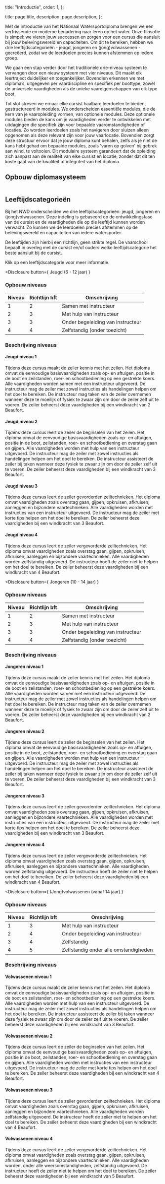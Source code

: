 
  title: "Introductie",
  order: 1,
};

  title: page.title,
  description: page.description,
};

Met de introductie van het Nationaal Watersportdiploma brengen we een
verfrissende en moderne benadering naar leren op het water. Onze filosofie is
simpel: we vieren jouw successen en zorgen voor een cursus die aansluit bij jouw
belevingswereld en capaciteiten. Om dit te bereiken, hebben we drie
leeftijdscategorieën - jeugd, jongeren en (jong)volwassenen - gecreëerd, zodat
we de leerdoelen precies kunnen afstemmen op iedere groep.

We gaan een stap verder door het traditionele drie-niveau systeem te vervangen
door een nieuw systeem met vier niveaus. Dit maakt elk leertraject duidelijker
en toegankelijker. Bovendien erkennen we met diploma’s, uitgegeven per
vaardiscipline en specifiek per boottype, zowel de universele vaardigheden als
de unieke vaareigenschappen van elk type boot.

Tot slot streven we ernaar elke cursist haalbare leerdoelen te bieden,
gestructureerd in modules. We onderscheiden essentiële modules, die de kern van
je vaaropleiding vormen, van optionele modules. Deze optionele modules bieden de
kans om je vaardigheden verder te ontwikkelen met uitdagingen die specifiek zijn
voor bepaalde vaaromstandigheden of locaties. Zo worden leerdoelen zoals het
navigeren door sluizen alleen opgenomen als deze relevant zijn voor jouw
vaarlocatie. Bovendien zorgt deze structuur ervoor dat je jouw diploma kunt
behalen, zelfs als je niet de kans hebt gehad om bepaalde modules, zoals 'varen
op golven' bij gebrek aan wind, te voltooien. Dit modulaire systeem garandeert
dat de opleiding zich aanpast aan de realiteit van elke cursist en locatie,
zonder dat dit ten koste gaat van de kwaliteit of integriteit van het diploma.

## Opbouw diplomasysteem

<Image src={structuurDiplomalijn} alt="" className="rounded-none" />

## Leeftijdscategorieën

Bij het NWD onderscheiden we drie leeftijdscategorieën: jeugd, jongeren en
(jong)volwassenen. Deze indeling is gebaseerd op de ontwikkelingsfase van de
cursist en de vaardigheden die op die leeftijd kunnen worden verwacht. Zo kunnen
we de leerdoelen precies afstemmen op de belevingswereld en capaciteiten van
iedere watersporter.

De leeftijden zijn hierbij een richtlijn, geen strikte regel. De vaarschool
bepaalt in overleg met de cursist en/of ouders welke leeftijdscategorie het
beste aansluit bij de cursist.

Klik op een leeftijdscategorie voor meer informatie.

<Disclosure
  button={
    <span className="font-semibold text-gray-900">Jeugd (6 - 12 jaar)</span>
  }
>

### Opbouw niveaus

<table>
  <thead>
    <tr>
      <th>Niveau</th>
      <th>Richtlijn bft</th>
      <th>Omschrijving</th>
    </tr>
  </thead>
  <tbody>
    <tr>
      <td>1</td>
      <td>2</td>
      <td>Samen met instructeur</td>
    </tr>
    <tr>
      <td>2</td>
      <td>3</td>
      <td>Met hulp van instructeur</td>
    </tr>
    <tr>
      <td>3</td>
      <td>3</td>
      <td>Onder begeleiding van instructeur</td>
    </tr>
    <tr>
      <td>4</td>
      <td>4</td>
      <td>Zelfstandig (onder toezicht)</td>
    </tr>
  </tbody>
</table>

### Beschrijving niveaus

#### Jeugd niveau 1

Tijdens deze cursus maakt de zeiler kennis met het zeilen. Het diploma omvat de
eenvoudige basisvaardigheden zoals op- en aftuigen, positie in de boot en
zeilstanden, roer- en schootbediening op een gestrekte koers. Alle vaardigheden
worden samen met een instructeur uitgevoerd. De instructeur mag de zeiler met
zowel instructies als handelingen helpen om het doel te bereiken. De instructeur
mag taken van de zeiler overnemen wanneer deze te moeilijk of fysiek te zwaar
zijn om door de zeiler zelf uit te voeren. De zeiler beheerst deze vaardigheden
bij een windkracht van 2 Beaufort.

#### Jeugd niveau 2

Tijdens deze cursus leert de zeiler de beginselen van het zeilen. Het diploma
omvat de eenvoudige basisvaardigheden zoals op- en aftuigen, positie in de boot,
zeilstanden, roer- en schootbediening en overstag gaan en gijpen. Alle
vaardigheden worden met hulp van een instructeur uitgevoerd. De instructeur mag
de zeiler met zowel instructies als handelingen helpen om het doel te bereiken.
De instructeur assisteert de zeiler bij taken wanneer deze fysiek te zwaar zijn
om door de zeiler zelf uit te voeren. De zeiler beheerst deze vaardigheden bij
een windkracht van 3 Beaufort.

#### Jeugd niveau 3

Tijdens deze cursus leert de zeiler gevorderden zeiltechnieken. Het diploma
omvat vaardigheden zoals overstag gaan, gijpen, opkruisen, afkruisen, aanleggen
en bijzondere vaartechnieken. Alle vaardigheden worden met instructies van een
instructeur uitgevoerd. De instructeur mag de zeiler met korte tips helpen om
het doel te bereiken. De zeiler beheerst deze vaardigheden bij een windkracht
van 3 Beaufort.

#### Jeugd niveau 4

Tijdens deze cursus leert de zeiler vergevorderde zeiltechnieken. Het diploma
omvat vaardigheden zoals overstag gaan, gijpen, opkruisen, afkruisen, aanleggen
en bijzondere vaartechnieken. Alle vaardigheden worden zelfstandig uitgevoerd.
De instructeur hoeft de zeiler niet te helpen om het doel te bereiken. De zeiler
beheerst deze vaardigheden bij een windkracht van 4 Beaufort.

</Disclosure>

<Disclosure
  button={
    <span className="font-semibold text-gray-900">Jongeren (10 - 14 jaar)</span>
  }
>
  ### Opbouw niveaus

<table>
  <thead>
    <tr>
      <th>Niveau</th>
      <th>Richtlijn bft</th>
      <th>Omschrijving</th>
    </tr>
  </thead>
  <tbody>
    <tr>
      <td>1</td>
      <td>2</td>
      <td>Samen met instructeur</td>
    </tr>
    <tr>
      <td>2</td>
      <td>3</td>
      <td>Met hulp van instructeur</td>
    </tr>
    <tr>
      <td>3</td>
      <td>3</td>
      <td>Onder begeleiding van instructeur</td>
    </tr>
    <tr>
      <td>4</td>
      <td>4</td>
      <td>Zelfstandig (onder toezicht)</td>
    </tr>
  </tbody>
</table>

### Beschrijving niveaus

#### Jongeren niveau 1

Tijdens deze cursus maakt de zeiler kennis met het zeilen. Het diploma omvat de
eenvoudige basisvaardigheden zoals op- en aftuigen, positie in de boot en
zeilstanden, roer- en schootbediening op een gestrekte koers. Alle vaardigheden
worden samen met een instructeur uitgevoerd. De instructeur mag de zeiler met
zowel instructies als handelingen helpen om het doel te bereiken. De instructeur
mag taken van de zeiler overnemen wanneer deze te moeilijk of fysiek te zwaar
zijn om door de zeiler zelf uit te voeren. De zeiler beheerst deze vaardigheden
bij een windkracht van 2 Beaufort.

#### Jongeren niveau 2

Tijdens deze cursus leert de zeiler de beginselen van het zeilen. Het diploma
omvat de eenvoudige basisvaardigheden zoals op- en aftuigen, positie in de boot,
zeilstanden, roer- en schootbediening en overstag gaan en gijpen. Alle
vaardigheden worden met hulp van een instructeur uitgevoerd. De instructeur mag
de zeiler met zowel instructies als handelingen helpen om het doel te bereiken.
De instructeur assisteert de zeiler bij taken wanneer deze fysiek te zwaar zijn
om door de zeiler zelf uit te voeren. De zeiler beheerst deze vaardigheden bij
een windkracht van 3 Beaufort.

#### Jongeren niveau 3

Tijdens deze cursus leert de zeiler gevorderden zeiltechnieken. Het diploma
omvat vaardigheden zoals overstag gaan, gijpen, opkruisen, afkruisen, aanleggen
en bijzondere vaartechnieken. Alle vaardigheden worden met instructies van een
instructeur uitgevoerd. De instructeur mag de zeiler met korte tips helpen om
het doel te bereiken. De zeiler beheerst deze vaardigheden bij een windkracht
van 3 Beaufort.

#### Jongeren niveau 4

Tijdens deze cursus leert de zeiler vergevorderde zeiltechnieken. Het diploma
omvat vaardigheden zoals overstag gaan, gijpen, opkruisen, afkruisen, aanleggen
en bijzondere vaartechnieken. Alle vaardigheden worden zelfstandig uitgevoerd.
De instructeur hoeft de zeiler niet te helpen om het doel te bereiken. De zeiler
beheerst deze vaardigheden bij een windkracht van 4 Beaufort.

</Disclosure>

<Disclosure
  button={
    <span className="font-semibold text-gray-900">
      (Jong)volwassenen (vanaf 14 jaar)
    </span>
  }
>
  ### Opbouw niveaus

<table>
  <thead>
    <tr>
      <th>Niveau</th>
      <th>Richtlijn bft</th>
      <th>Omschrijving</th>
    </tr>
  </thead>
  <tbody>
    <tr>
      <td>1</td>
      <td>3</td>
      <td>Met hulp van instructeur</td>
    </tr>
    <tr>
      <td>2</td>
      <td>4</td>
      <td>Onder begeleiding van instructeur</td>
    </tr>
    <tr>
      <td>3</td>
      <td>4</td>
      <td>Zelfstandig</td>
    </tr>
    <tr>
      <td>4</td>
      <td>5</td>
      <td>Zelfstandig onder alle omstandigheden</td>
    </tr>
  </tbody>
</table>

### Beschrijving niveaus

#### Volwassenen niveau 1

Tijdens deze cursus maakt de zeiler kennis met het zeilen. Het diploma omvat de
eenvoudige basisvaardigheden zoals op- en aftuigen, positie in de boot en
zeilstanden, roer- en schootbediening op een gestrekte koers. Alle vaardigheden
worden met hulp van een instructeur uitgevoerd. De instructeur mag de zeiler met
zowel instructies als handelingen helpen om het doel te bereiken. De instructeur
assisteert de zeiler bij taken wanneer deze fysiek te zwaar zijn om door de
zeiler zelf uit te voeren. De zeiler beheerst deze vaardigheden bij een
windkracht van 3 Beaufort.

#### Volwassenen niveau 2

Tijdens deze cursus leert de zeiler de beginselen van het zeilen. Het diploma
omvat de eenvoudige basisvaardigheden zoals op- en aftuigen, positie in de boot,
zeilstanden, roer- en schootbediening en overstag gaan en gijpen. Alle
vaardigheden worden met instructies van een instructeur uitgevoerd. De
instructeur mag de zeiler met korte tips helpen om het doel te bereiken. De
zeiler beheerst deze vaardigheden bij een windkracht van 4 Beaufort.

#### Volwassenen niveau 3

Tijdens deze cursus leert de zeiler gevorderden zeiltechnieken. Het diploma
omvat vaardigheden zoals overstag gaan, gijpen, opkruisen, afkruisen, aanleggen
en bijzondere vaartechnieken. Alle vaardigheden worden zelfstandig uitgevoerd.
De instructeur hoeft de zeiler niet te helpen om het doel te bereiken. De zeiler
beheerst deze vaardigheden bij een windkracht van 4 Beaufort.

#### Volwassenen niveau 4

Tijdens deze cursus leert de zeiler vergevorderde zeiltechnieken. Het diploma
omvat vaardigheden zoals overstag gaan, gijpen, opkruisen, afkruisen, aanleggen
en bijzondere vaartechnieken. Alle vaardigheden worden, onder alle
weersomstandigheden, zelfstandig uitgevoerd. De instructeur hoeft de zeiler niet
te helpen om het doel te bereiken. De zeiler beheerst deze vaardigheden bij een
windkracht van 5 Beaufort.

</Disclosure>
